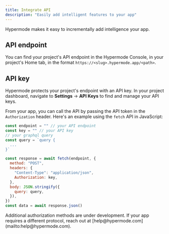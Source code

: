 ```yaml
---
title: Integrate API
description: "Easily add intelligent features to your app"
---
```


Hypermode makes it easy to incrementally add intelligence your app.

## API endpoint

You can find your project's API endpoint in the Hypermode Console, in your
project's Home tab, in the format `https://<slug>.hypermode.app/<path>`.

## API key

Hypermode protects your project's endpoint with an API key. In your project
dashboard, navigate to **Settings** → **API Keys** to find and manage your API
keys.

From your app, you can call the API by passing the API token in the
`Authorization` header. Here's an example using the `fetch` API in JavaScript:

```javascript
const endpoint = "" // your API endpoint
const key = "" // your API key
// your graphql query
const query = `query {
  ...
}`

const response = await fetch(endpoint, {
  method: "POST",
  headers: {
    "Content-Type": "application/json",
    Authorization: key,
  },
  body: JSON.stringify({
    query: query,
  }),
})
const data = await response.json()
```

<Note>
  Additional authorization methods are under development. If your app requires a
  different protocol, reach out at
  [help@hypermode.com](mailto:help@hypermode.com).
</Note>

